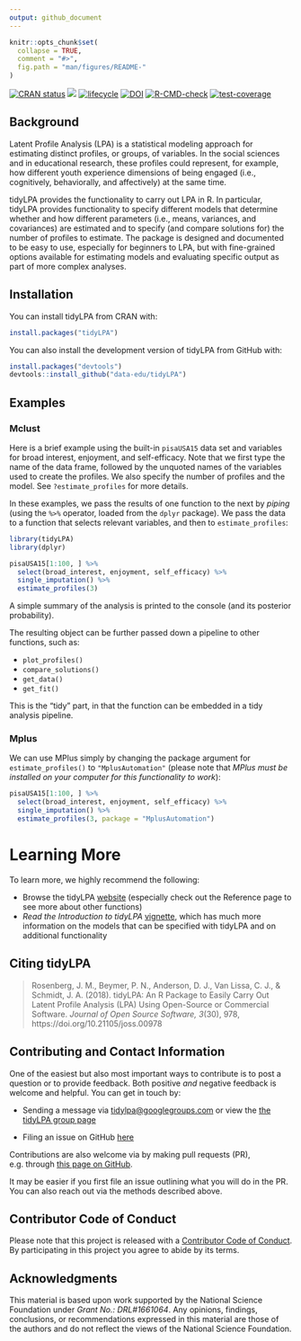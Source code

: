 ```yaml
---
output: github_document
---
```


<!-- README.md is generated from README.Rmd. Please edit that file -->

```r
knitr::opts_chunk$set(
  collapse = TRUE,
  comment = "#>",
  fig.path = "man/figures/README-"
)
```

[![CRAN status](https://www.r-pkg.org/badges/version/tidyLPA)](https://cran.r-project.org/package=tidyLPA)
[![](https://cranlogs.r-pkg.org/badges/tidyLPA)](https://cran.r-project.org/package=tidyLPA)
[![lifecycle](https://img.shields.io/badge/lifecycle-stable-brightgreen.svg)](https://lifecycle.r-lib.org/articles/stages.html)
[![DOI](http://joss.theoj.org/papers/10.21105/joss.00978/status.svg)](https://doi.org/10.21105/joss.00978)
[![R-CMD-check](https://github.com/data-edu/tidyLPA/actions/workflows/R-CMD-check.yaml/badge.svg)](https://github.com/data-edu/tidyLPA/actions/workflows/R-CMD-check.yaml)
[![test-coverage](https://github.com/data-edu/tidyLPA/actions/workflows/test-coverage.yaml/badge.svg)](https://github.com/data-edu/tidyLPA/actions/workflows/test-coverage.yaml)

## Background

Latent Profile Analysis (LPA) is a statistical modeling approach for estimating distinct profiles, or groups, of variables. In the social sciences and in educational research, these profiles could represent, for example, how different youth experience dimensions of being engaged (i.e., cognitively, behaviorally, and affectively) at the same time. 

tidyLPA provides the functionality to carry out LPA in R. In particular, tidyLPA provides functionality to specify different models that determine whether and how different parameters (i.e., means, variances, and covariances) are estimated and to specify (and compare solutions for) the number of profiles to estimate. The package is designed and documented to be easy to use, especially for beginners to LPA, but with fine-grained options available for estimating models and evaluating specific output as part of more complex analyses.

## Installation

You can install tidyLPA from CRAN with:

```r
install.packages("tidyLPA")
```

You can also install the development version of tidyLPA from GitHub with:

```r
install.packages("devtools")
devtools::install_github("data-edu/tidyLPA")
```

## Examples

### Mclust

Here is a brief example using the built-in `pisaUSA15` data set and variables for broad interest, enjoyment, and self-efficacy. Note that we first type the name of the data frame, followed by the unquoted names of the variables used to create the profiles. We also specify the number of profiles and the model. See `?estimate_profiles` for more details.

In these examples, we pass the results of one function to the next by *piping* (using the `%>%` operator, loaded from the `dplyr` package). We pass the data to a function that selects relevant variables, and then to `estimate_profiles`:

```r
library(tidyLPA)
library(dplyr)
```

```r
pisaUSA15[1:100, ] %>%
  select(broad_interest, enjoyment, self_efficacy) %>%
  single_imputation() %>%
  estimate_profiles(3)
```

A simple summary of the analysis is printed to the console (and its posterior probability). 

The resulting object can be further passed down a pipeline to other functions, such as:

- `plot_profiles()`
- `compare_solutions()`
- `get_data()`
- `get_fit()`

This is the "tidy" part, in that the function can be embedded in a tidy analysis pipeline.

### Mplus

We can use MPlus simply by changing the package argument for `estimate_profiles()` to `"MplusAutomation"` (please note that _MPlus must be installed on your computer for this functionality to work_):

```r
pisaUSA15[1:100, ] %>%
  select(broad_interest, enjoyment, self_efficacy) %>%
  single_imputation() %>%
  estimate_profiles(3, package = "MplusAutomation")
```

# Learning More

To learn more, we highly recommend the following:

* Browse the tidyLPA [website](https://data-edu.github.io/tidyLPA/) (especially check out the Reference page to see more about other functions)
* *Read the Introduction to tidyLPA* [vignette](https://data-edu.github.io/tidyLPA/articles/Introduction_to_tidyLPA.html), which has much more information on the models that can be specified with tidyLPA and on additional functionality

## Citing tidyLPA

> Rosenberg, J. M., Beymer, P. N., Anderson, D. J., Van Lissa, C. J., & Schmidt, J. A. (2018). tidyLPA: An R Package to Easily Carry Out Latent Profile Analysis (LPA) Using Open-Source or Commercial Software. *Journal of Open Source Software, 3*(30), 978, https://doi.org/10.21105/joss.00978

## Contributing and Contact Information

One of the easiest but also most important ways to contribute is to post a question or to provide feedback. Both positive *and* negative feedback is welcome and helpful. You can get in touch by:

* Sending a message via [tidylpa@googlegroups.com](mailto:tidylpa@googlegroups.com) or view the [the tidyLPA group page](https://groups.google.com/forum/#!forum/tidylpa)

* Filing an issue on GitHub [here](https://github.com/data-edu/tidyLPA)

Contributions are also welcome via by making pull requests (PR), e.g. through [this page on GitHub](https://github.com/data-edu/tidyLPA/pulls). 

It may be easier if you first file an issue outlining what you will do in the PR. You can also reach out via the methods described above.

## Contributor Code of Conduct

Please note that this project is released with a [Contributor Code of Conduct](https://link.springer.com/article/10.1007/s41686-019-00030-5). By participating in this project you agree to abide by its terms.

## Acknowledgments

This material is based upon work supported by the National Science Foundation under *Grant No.: DRL#1661064*. Any opinions, findings, conclusions, or recommendations expressed in this material are those of the authors and do not reflect the views of the National Science Foundation.
